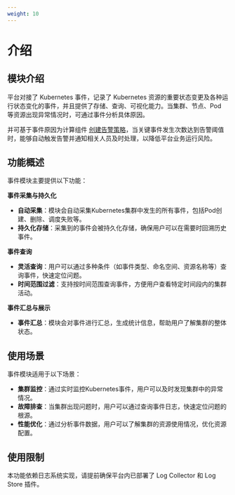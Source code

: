 ```yaml
---
weight: 10
---
```


# 介绍

## 模块介绍

平台对接了 Kubernetes 事件，记录了 Kubernetes 资源的重要状态变更及各种运行状态变化的事件，并且提供了存储、查询、可视化能力。当集群、节点、Pod 等资源出现异常情况时，可通过事件分析具体原因。

并可基于事件原因为计算组件 [创建告警策略](../monitor/functions/manage_alert.mdx)，当关键事件发生次数达到告警阈值时，能够自动触发告警并通知相关人员及时处理，以降低平台业务运行风险。

## 功能概述

事件模块主要提供以下功能：

**事件采集与持久化**
   - **自动采集**：模块会自动采集Kubernetes集群中发生的所有事件，包括Pod创建、删除、调度失败等。
   - **持久化存储**：采集到的事件会被持久化存储，确保用户可以在需要时回溯历史事件。

**事件查询**
   - **灵活查询**：用户可以通过多种条件（如事件类型、命名空间、资源名称等）查询事件，快速定位问题。
   - **时间范围过滤**：支持按时间范围查询事件，方便用户查看特定时间段内的集群活动。

**事件汇总与展示**
   - **事件汇总**：模块会对事件进行汇总，生成统计信息，帮助用户了解集群的整体状态。


## 使用场景

事件模块适用于以下场景：

- **集群监控**：通过实时监控Kubernetes事件，用户可以及时发现集群中的异常情况。
- **故障排查**：当集群出现问题时，用户可以通过查询事件日志，快速定位问题的根源。
- **性能优化**：通过分析事件数据，用户可以了解集群的资源使用情况，优化资源配置。

## 使用限制

本功能依赖日志系统实现，请提前确保平台内已部署了 Log Collector 和 Log Store 插件。


